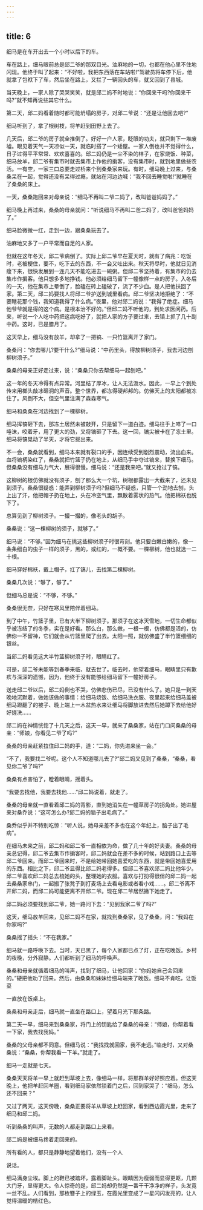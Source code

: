 ```yaml
---
---
---
```

title: 6
---



细马是在车开出去一个小时以后下的车。

车在路上，细马眼前总是邱二爷的那双目光。油麻地的一切，也都在他心里不住地闪现。他终于叫了起来：“不好啦，我把东西落在车站啦!”驾驶员将车停下后，他就拿了包袱下了车，然后坐在路上，又拦了一辆回头的车，就又回到了县城。

当天晚上，一家人除了哭哭笑笑，就是邱二妈不时地说：“你回来干吗?你回来干吗?”就不知再说些其它什么。

第二天，邱二妈看着随时都可能坍塌的房子，对邱二爷说：“还是让他回去吧?”

细马听到了，拿了根树枝，将羊赶到田野上去了。

几天后，邱二爷的房子就全推倒了。好好一户人家，眨眼的功夫，就只剩下一堆废墟。眼见着天气一天凉似一天，就临时搭了一个矮屋。一家人倒也并不觉得什么，日子过得平平常常、欢欢喜喜的。邱二妈仍是一尘不染的样子，在家烧饭、种菜，细马放羊，邱二爷有集市时就去集市上作他的掮客，没有集市时，就到地里做些农活。一有空，一家三口总要走过桥来个到桑桑家来玩。有时，细马晚上过来，与桑桑呆在一起，觉得还没有呆得过瘾，就站在河边边喊：“我不回去睡觉啦!”就睡在了桑桑的床上。

一天，桑桑跑回来对母亲说：“细马不再叫二爷二妈了，改叫爸爸妈妈了。”

细马晚上再过来，桑桑的母亲就问：“听说细马不再叫二爸二妈了，改叫爸爸妈妈了。”

细马脸微微一红，走到一边，跟桑桑玩去了。

油麻地又多了一户平常而自足的人家。

但就在这年冬天，邱二爷病倒了。实际上邱二爷早在夏天时，就有了病兆：吃饭时，老被梗住，要不，吃下去的东西，不一会又吐出来。秋天将尽时，他就日见消瘦下来，很快发展到一连几天不能吃进去一碗粥。但邱二爷坚持着，有集市的仍去集市作掮客。他只想多多地挣钱。他必须给细马留下一幢像样一点的房子。入冬后的一天，他在集市上晕倒了，脸磕在砖上磕破了，流了不少血。是人把他扶回了家。第二天，邱二妈要找人将邱二爷护送到城里看病。邱二爷坚决地拒绝了：“不要瞎花那个钱，我知道我得了什么病。”夜里，他对邱二妈说：“我得了绝症。细马他爷爷就是得的这个病。是根本治不好的。”但邱二妈不听他的，到处求医问药。后来，听说一个人吃中药把这病吃好了，就把人家的方子要过来，去镇上抓了几十副中药。这时，已是腊月了。

这天早上，细马没有放羊，却拿了一把镐、一只竹篮离开了家门。

桑桑问：“你去哪儿?要干什么?”细马说：“中药里头，得放柳树须子，我去河边刨柳树须子。”

桑桑的母亲正好走过来，说：“桑桑只你去帮细马一起刨吧。”

这一年的冬天冷得有点异常。河里结了厚冰，让人无法汲水。因此，一早上个到处传来用榔头敲冰砸洞的声音。整个世界，都冻得硬邦邦的。仿佛天上的太阳都被冻住了。风倒不大，但空气里注满了森森寒气。

细马和桑桑在河边找到了一棵柳树。

细马挥镐砸下去，那冻土居然未被敲开，只是留下一道白迹。细马往手上啐了一口唾沫，咬着牙，用了更大的劲，又将镐砸了下去。这一回，镐尖被卡在了冻土里。细马将镐晃动了半天，才将它拔出来。

不一会，桑桑就看到，细马本来就有裂口的手，因连续受到剧烈震动，流出血来。血将镐柄染红了，桑桑就把竹篮子扔在地上，从细马手中夺过镐来，替换下细马。但桑桑没有细马力气大，展得很慢。细马说：“还是我来吧。”就又抢过了镐。

这柳树的根仿佛就没有须子，刨了那么大一个坑，树根都露出一大截来了，还未见到须子。桑桑很疑惑：能弄到柳树须子吗?但细马不疑惑，只管一个劲地去刨，头上出了汗，他把帽子扔在地上，头在冷空气里，飘散着雾状的热气。他把棉袄也脱下了。

总算见到了柳树须子。一撮一撮的，像老头的胡子。

桑桑说：“这一棵柳树的须子，就够了。”

细马说：“不够。”因为细马在挑这些柳树须子时很苛刻。他只要白嫩白嫩的，像一条条细白的虫子一样的须子，黑的，或红的，一概不要。一棵柳树，他也就选一二十根。

细马穿好棉袄，戴上帽子，扛了镐儿，去找第二棵柳树。

桑桑几次说：“够了，够了。”

但细马总是说：“不够，不够。”

桑桑很无奈，只好在寒风里陪伴着细马。

到了中午，竹篮子里，已有大半下柳树须子。那须子在这冰天雪地，一切生命都似乎被冻结了的冬季，实在是好看。那么白，那么嫩，一根一根，仿佛都是活的，仿佛你一不留神，它们就会从竹篮里爬了出去。太阳一照，就仿佛盛了半竹篮细细的银丝。

当邱二妈看见这大半竹篮柳树须子时，眼睛红了。

可是，邱二爷未能等到春季来临，就去世了。临去时，他望着细马，眼睛里只有歉疚与深深的遗憾，因为，他终于没有能够给细马留下一幢好房子。

送走邱二爷以后，邱二妈倒也不哭，仿佛悲伤已尽，已没有什么了。她只是一到天晚地沉默着，做她该做的事情：给细马烧饭、给细马洗衣服、夜里起来给细马盖被细马蹬翻了的被子、晚上端上一木盆热水来让细马将脚放进去然后她蹲下去给他好好搓洗……

邱二妈在神情恍惚了十几天之后，这天一早，就来了桑桑家，站在门口问桑桑的母亲：“师娘，你看见二爷了吗?”

桑桑的母亲赶紧拉住邱二妈的手，道：“二妈，你先进来坐一会。”

“不了，我要找二爷呢。这个人不知道哪儿去了?”邱二妈又见到了桑桑，“桑桑，看见你二爷了吗?”

桑桑有点害怕了，瞪着眼睛，摇着头。

“我要去找他，我要去找他……”邱二妈说着，就走了。

桑桑的母亲就一直看着邱二妈的背影，直到她消失在一幢草房子的拐角处。她进屋来对桑乔说：“这可怎么办?邱二妈的脑子出毛病了。”

桑乔似乎并不特别吃惊：“听人说，她母亲差不多也在这个年纪上，脑子出了毛病”。

在细马未来之前，邱二妈和邱二爷一直相依为命，做了几十年的好夫妻。桑桑的母亲总记得，邱二爷去集市作掮客时，邱二妈就会在差不多的时候，站到路口上去等邱二爷回来。而邱二爷回来时，不是给她带回她喜爱吃的东西，就是带回她喜爱用的东西。相比之下，邱二爷显得比邱二妈老得多。但邱二爷喜欢邱二妈比他年少。邱二爷喜欢邱二妈总去梳她的头，整理她的衣服。喜欢与打扮得很俏的邱二妈一起去桑桑家串门，一起搬了张凳子到打麦场上去看电影或者看小戏……。邱二爷离不开邱二妈，而邱二妈可能更离不开邱二爷。现在邱二爷居然撇下她走了。

邱二妈必须要找到邱二爷，她一路问下去：“见到我家二爷了吗?”

这天，细马放羊回来，见邱二妈不在家，就找到桑桑家，见了桑桑，问：“我妈在你家吗?”

桑桑摇了摇头：“不在我家。”

细马就一路呼唤下去。当时，天已黑了，每个人家都已点了灯，正在吃晚饭。乡村的夜晚，分外寂静。人们都听到了细马的呼唤声。

桑桑和母亲就循着细马的叫声，找到了细马，让他回家：“你妈她自己会回来的。”硬把他劝了回来。然后，由桑桑和妹妹给细马端来了晚饭。细马不肯吃，让饭菜

一直放在饭桌上。

桑桑和母亲走后，细马就一直坐在路口上，望着月光下那条路。

第二天一早，细马来到桑桑家，将门上的钥匙给了桑桑的母亲：“师娘，你帮着看一下家，我去找我妈。”

桑桑的父母亲都不同意。但细马说：“我找找就回家，我不走远。”临走时，又对桑桑说：“桑桑，你帮我看一下羊。”就走了。

细马一走就是七天。

桑桑天天将羊一早上就赶到草坡上去，像细马一样，将那群羊好好照应着。但这天晚上，他把羊赶回羊圈，看到细马家依然锁着门之后，回到家哭了：“细马，怎么还不回来？”

又过了两天，这天傍晚，桑桑正要将羊从草坡上赶回家，看到西边霞光里，走来了细马和邱二妈。

听到桑桑的叫声，无数的人都走到路口上来看。

邱二妈是被细马搀着走回来的。

所有看的人，都只是静静地望着他们，没有一个人

说话。

细马满身尘埃。脚上的鞋已被踏坏，露着脚趾头。眼睛因为瘦弱而显得更眍，几颗大门牙，显得更大。令人惊奇的是，邱二妈却仍然是一番干干净净的样子，头发竟一丝不乱。人们看到，那枚簪子上的绿玉，在霞光里变成了一星闪闪发亮的，让人觉得温暖的桔红色。